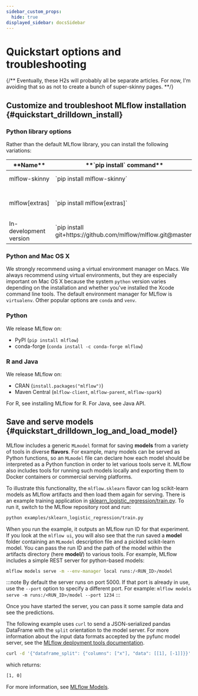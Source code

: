 ```yaml
---
sidebar_custom_props:
  hide: true
displayed_sidebar: docsSidebar
---
```



# Quickstart options and troubleshooting

{/** Eventually, these H2s will probably all be separate articles. For now, I'm
avoiding that so as not to create a bunch of super-skinny pages. **/}

## Customize and troubleshoot MLflow installation \{#quickstart_drilldown_install}

### Python library options

Rather than the default MLflow library, you can install the following variations:

<Table>
  <thead>
    <tr>
      <th>**Name**</th>
      <th>**`pip install` command**</th>
      <th>**Description**</th>
    </tr>
  </thead>
  <tbody>
    <tr>
      <td>mlflow-skinny</td>
      <td>`pip install mlflow-skinny`</td>
      <td>Lightweight MLflow package without SQL storage, server, UI, or data science dependencies.</td>
    </tr>
    <tr>
      <td>mlflow[extras]</td>
      <td>`pip install mlflow[extras]`</td>
      <td>MLflow package with all dependencies needed to run various MLflow flavors. These dependencies are listed in [this document](https://github.com/mlflow/mlflow/blob/master/requirements/extra-ml-requirements.txt).</td>
    </tr>
    <tr>
      <td>In-development version</td>
      <td>`pip install git+https://github.com/mlflow/mlflow.git@master`</td>
      <td>This is the latest version of MLflow, which may be useful for getting hot-fixes or new features.</td>
    </tr>
  </tbody>
</Table>

### Python and Mac OS X

We strongly recommend using a virtual environment manager on Macs. We always recommend
using virtual environments, but they are especially important on Mac OS X because the system
`python` version varies depending on the installation and whether you've installed the Xcode
command line tools. The default environment manager for MLflow is `virtualenv`.
Other popular options are `conda` and `venv`.

### Python

We release MLflow on:

- PyPI (`pip install mlflow`)
- conda-forge (`conda install -c conda-forge mlflow`)

### R and Java

We release MLflow on:

- CRAN (`install.packages("mlflow")`)
- Maven Central (`mlflow-client`, `mlflow-parent`, `mlflow-spark`)

For R, see <APILink fn="mlflow.r" hash="">installing MLflow for R</APILink>.
For Java, see <APILink fn="mlflow.java" hash="">Java API</APILink>.

## Save and serve models \{#quickstart_drilldown_log_and_load_model}

MLflow includes a generic `MLmodel` format for saving **models** from a variety of tools in diverse
**flavors**. For example, many models can be served as Python functions, so an `MLmodel` file can
declare how each model should be interpreted as a Python function in order to let various tools
serve it. MLflow also includes tools for running such models locally and exporting them to Docker
containers or commercial serving platforms.

To illustrate this functionality, the `mlflow.sklearn` flavor can log scikit-learn models as
MLflow artifacts and then load them again for serving. There is an example training application in
[sklearn_logistic_regression/train.py](https://github.com/mlflow/mlflow/tree/master/examples/sklearn_logistic_regression).
To run it, switch to the MLflow repository root and run:

```bash
python examples/sklearn_logistic_regression/train.py
```

When you run the example, it outputs an MLflow run ID for that experiment. If you look at the
`mlflow ui`, you will also see that the run saved a **model** folder containing an `MLmodel`
description file and a pickled scikit-learn model. You can pass the run ID and the path of the model
within the artifacts directory (here **model/**) to various tools. For example, MLflow includes a
simple REST server for python-based models:

```bash
mlflow models serve -m --env-manager local runs:/<RUN_ID>/model
```

:::note
By default the server runs on port 5000. If that port is already in use, use the `--port` option to
specify a different port. For example: `mlflow models serve -m runs:/<RUN_ID>/model --port 1234`
:::

Once you have started the server, you can pass it some sample data and see the
predictions.

The following example uses `curl` to send a JSON-serialized pandas DataFrame with the `split`
orientation to the model server. For more information about the input data formats accepted by
the pyfunc model server, see the [MLflow deployment tools documentation](/deployment/deploy-model-locally).

```bash
curl -d '{"dataframe_split": {"columns": ["x"], "data": [[1], [-1]]}}' -H 'Content-Type: application/json' -X POST localhost:5000/invocations
```

which returns:

```bash
[1, 0]
```

For more information, see [MLflow Models](/model).
